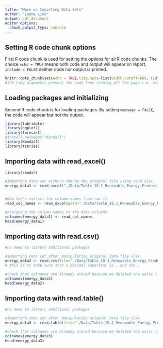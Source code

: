 ```yaml
---
title: "More on Importing Data Sets"
author: "Luana Lima"
output: pdf_document
editor_options: 
  chunk_output_type: console
---
```


## Setting R code chunk options

First R code chunk is used for setting the options for all R code chunks. The choice `echo = TRUE` means both code and output will appear on report, `include = FALSE` neither code nor output is printed.

```r
knitr::opts_chunk$set(echo = TRUE,tidy.opts=list(width.cutoff=60), tidy=TRUE) 
#the tidy arguments prevent the code from running off the page i.e. wrap by itself

```

## Loading packages and initializing

Second R code chunk is for loading packages. By setting `message = FALSE`, the code will appear but not the output. 

```r
library(lubridate)
library(ggplot2)
library(forecast)
#install.packages("Kendall")
library(Kendall)
library(tseries)

```


## Importing data with read_excel()

```r
library(readxl)

#Importing data set without change the original file using read.xlsx
energy_data1 <- read_excel("./Data/Table_10.1_Renewable_Energy_Production_and_Consumption_by_Source.XLS",skip = 12, sheet="Monthly Data",col_names=FALSE) 


#Now let's extract the column names from row 11
read_col_names <- read_excel(path="./Data/Table_10.1_Renewable_Energy_Production_and_Consumption_by_Source.xlsx",skip = 10,n_max = 1, sheet="Monthly Data",col_names=FALSE) 

#assigning the column names to the data columns
colnames(energy_data1) <- read_col_names
head(energy_data1)

```

## Importing data with read.csv()

```r
#no need to library additional packages

#Importing data set after manipulating original data file xlsx
energy_data2 <- read.csv(file="./Data/Table_10.1_Renewable_Energy_Production_and_Consumption_by_Source.csv", header = TRUE, dec = ".", sep=",",stringsAsFactors = TRUE) 
# this is to make sure that a decimal separator is . and not ,

#check that colnames are already stored because we deleted the units line so we were able to automatically import it
colnames(energy_data2)
head(energy_data2)
```

## Importing data with read.table()

```r
#no need to library additional packages

#Importing data set after manipulating original data file xlsx
energy_data3 <- read.table(file="./Data/Table_10.1_Renewable_Energy_Production_and_Consumption_by_Source.csv", header=TRUE,dec = ".",sep=",",stringsAsFactors = TRUE) 

#check that colnames are already stored because we deleted the units line so we were able to automatically import it
colnames(energy_data3)
head(energy_data3)
```